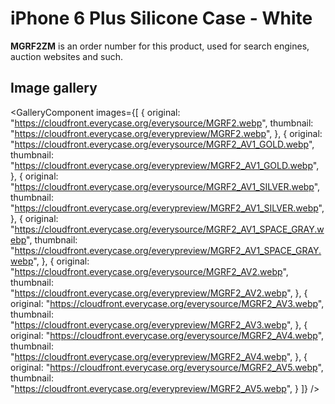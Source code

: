 
# iPhone 6 Plus Silicone Case - White

<Callout type='info' emoji='👉🏻'>**MGRF2ZM** is an order number for this product, used for search engines, auction websites and such.</Callout>

## Image gallery

<GalleryComponent
    images={[
      {
        original: "https://cloudfront.everycase.org/everysource/MGRF2.webp",
        thumbnail: "https://cloudfront.everycase.org/everypreview/MGRF2.webp",
      },
      {
        original: "https://cloudfront.everycase.org/everysource/MGRF2_AV1_GOLD.webp",
        thumbnail: "https://cloudfront.everycase.org/everypreview/MGRF2_AV1_GOLD.webp",
      },
      {
        original: "https://cloudfront.everycase.org/everysource/MGRF2_AV1_SILVER.webp",
        thumbnail: "https://cloudfront.everycase.org/everypreview/MGRF2_AV1_SILVER.webp",
      },
      {
        original: "https://cloudfront.everycase.org/everysource/MGRF2_AV1_SPACE_GRAY.webp",
        thumbnail: "https://cloudfront.everycase.org/everypreview/MGRF2_AV1_SPACE_GRAY.webp",
      },
      {
        original: "https://cloudfront.everycase.org/everysource/MGRF2_AV2.webp",
        thumbnail: "https://cloudfront.everycase.org/everypreview/MGRF2_AV2.webp",
      },
      {
        original: "https://cloudfront.everycase.org/everysource/MGRF2_AV3.webp",
        thumbnail: "https://cloudfront.everycase.org/everypreview/MGRF2_AV3.webp",
      },
      {
        original: "https://cloudfront.everycase.org/everysource/MGRF2_AV4.webp",
        thumbnail: "https://cloudfront.everycase.org/everypreview/MGRF2_AV4.webp",
      },
      {
        original: "https://cloudfront.everycase.org/everysource/MGRF2_AV5.webp",
        thumbnail: "https://cloudfront.everycase.org/everypreview/MGRF2_AV5.webp",
      }
    ]}
  />
